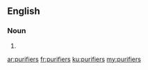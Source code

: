 ==English==

===Noun===
{{head|en|plural}}

# {{plural of|purifier|lang=en}}

[[ar:purifiers]]
[[fr:purifiers]]
[[ku:purifiers]]
[[my:purifiers]]